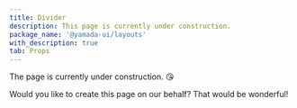 ```yaml
---
title: Divider
description: This page is currently under construction.
package_name: '@yamada-ui/layouts'
with_description: true
tab: Props
---
```


The page is currently under construction. 😘

Would you like to create this page on our behalf? That would be wonderful!
